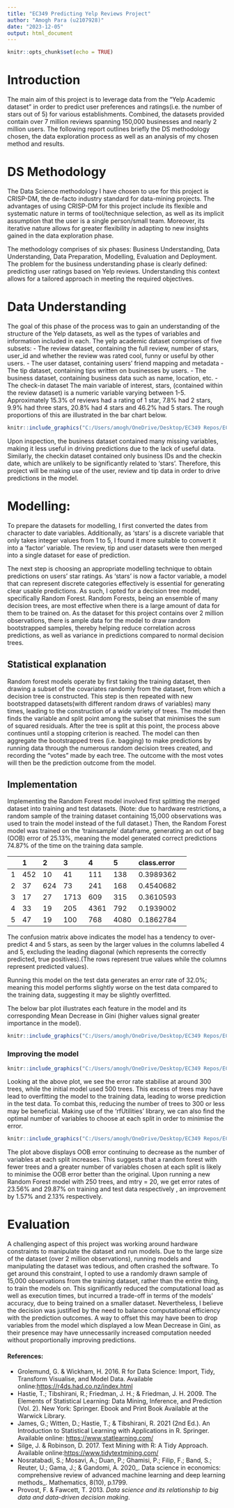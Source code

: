 ---
title: "EC349 Predicting Yelp Reviews Project"
author: "Amogh Para (u2107928)"
date: "2023-12-05"
output: html_document
---

```{r setup, include=FALSE}
knitr::opts_chunk$set(echo = TRUE)
```



# Introduction
The main aim of this project is to leverage data from the "Yelp Academic dataset" in order to predict user preferences and ratings(i.e. the number of stars out of 5) for various establishments. Combined, the datasets provided contain over 7 million reviews spanning 150,000 businesses and nearly 2 million users. The following report outlines briefly the DS methodology chosen, the data exploration process as well as an analysis of my chosen method and results. 

# DS Methodology
The Data Science methodology I have chosen to use for this project is CRISP-DM, the de-facto industry standard for data-mining projects. The advantages of using CRISP-DM for this project include its flexible and systematic nature in terms of tool/technique selection, as well as its implicit assumption that the user is a single person/small team. Moreover, its iterative nature allows for greater flexibility in adapting to new insights gained in the data exploration phase. 

The methodology comprises of six phases: Business Understanding, Data Understanding, Data Preparation, Modelling, Evaluation and Deployment. The problem for the business understanding phase is clearly defined: predicting user ratings based on Yelp reviews. Understanding this context allows for a tailored approach in meeting the required objectives. 

# Data Understanding
The goal of this phase of the process was to gain an understanding of the structure of the Yelp datasets, as well as the types of variables and information included in each. The yelp academic dataset comprises of five subsets: 
- The review dataset, containing the full review, number of stars, user_id and whether the review was rated cool, funny or useful by other users. 
- The user dataset, containing users' friend mapping and metadata
- The tip dataset, containing tips written on businesses by users. 
- The business dataset, containing business data such as name, location, etc.
- The check-in dataset 
The main variable of interest, stars, (contained within the review dataset) is a numeric variable varying between 1-5.  Approximately 15.3% of reviews had a rating of 1 star, 7.8% had 2 stars, 9.9% had three stars, 20.8% had 4 stars and 46.2% had 5 stars. The rough proportions of this are illustrated in the bar chart below. 


```{r, echo=FALSE}
knitr::include_graphics("C:/Users/amogh/OneDrive/Desktop/EC349 Repos/EC349 Project Actual/Data/F_of_stars.png") #If images do not load please change directory to where the images are located. Thank you!
```

Upon inspection, the business dataset contained many missing variables, making it less useful in driving predictions due to the lack of useful data. Similarly, the checkin dataset contained only business IDs and the checkin date, which are unlikely to be significantly related to 'stars'. Therefore, this project will be making use of the user, review and tip data in order to drive predictions in the model. 

# Modelling:
To prepare the datasets for modelling, I first converted the dates from character to date variables. Additionally, as 'stars' is a discrete variable that only takes integer values from 1 to 5, I found it more suitable to convert it into a 'factor' variable. The review, tip and user datasets were then merged into a single dataset for ease of prediction.

The next step is choosing an appropriate modelling technique to obtain predictions on users' star ratings. As 'stars' is now a factor variable, a model that can represent discrete categories effectively is essential for generating clear usable predictions. As such, I opted for a decision tree model, specifically Random Forest. 
Random Forests, being an ensemble of many decision trees, are most effective when there is a large amount of data for them to be trained on. As the dataset for this project contains over 2 million observations, there is ample data for the model to draw random bootstrapped samples, thereby helping reduce correlation across predictions, as well as variance in predictions compared to normal decision trees.

## Statistical explanation
Random forest models operate by first taking the training dataset, then drawing a subset of the covariates randomly from the dataset, from which a decision tree is constructed. This step is then repeated with new bootstrapped datasets(with different random draws of variables) many times, leading to the construction of a wide variety of trees. The model then finds the variable and split point among the subset that minimises the sum of squared residuals. After the tree is split at this point, the process above continues until a stopping criterion is reached. The model can then aggregate the bootstrapped trees (i.e. bagging) to make predictions by running data through the numerous random decision trees created, and recording the "votes" made by each tree. The outcome with the most votes will then be the prediction outcome from the model.  

## Implementation
Implementing the Random Forest model involved first splitting the merged dataset into training and test datasets. (Note: due to hardware restrictions, a random sample of the training dataset containing 15,000 observations was used to train the model instead of the full dataset.)
Then, the Random Forest model was trained on the 'trainsample' dataframe, generating an out of bag (OOB) error of 25.13%, meaning the model generated correct predictions 74.87% of the time on the training data sample.

|  | 1|   2|    3|    4|  5| class.error|
|:-|:---|:---|:---|:---|:---|:---|:---|
|1| 452  |10 |  41|  111|  138|   0.3989362|
|2|  37 |624  | 73 | 241 | 168 |  0.4540682|
|3|  17 | 27 |1713 | 609 | 315  | 0.3610593|
|4|  33  |19 | 205 |4361 | 792   |0.1939002|
|5|  47  |19  |100  |768| 4080   |0.1862784|

The confusion matrix above indicates the model has a tendency to over-predict 4 and 5 stars, as seen by the larger values in the columns labelled 4 and 5, excluding the leading diagonal (which represents the correctly predicted, true positives).(The rows represent true values while the columns represent predicted values). 

Running this model on the test data generates an error rate of 32.0%; meaning this model performs slightly worse on the test data compared to the training data, suggesting it may be slightly overfitted. 

The below bar plot illustrates each feature in the model and its corresponding Mean Decrease in Gini (higher values signal greater importance in the model).


```{r, echo=FALSE}
knitr::include_graphics("C:/Users/amogh/OneDrive/Desktop/EC349 Repos/EC349 Project Actual/Data/Feature_imp.png")
```

### Improving the model
```{r, echo=FALSE}
knitr::include_graphics("C:/Users/amogh/OneDrive/Desktop/EC349 Repos/EC349 Project Actual/Data/RF_model.png")
```

Looking at the above plot, we see the error rate stabilise at around 300 trees, while the initial model used 500 trees. This excess of trees may have lead to overfitting the model to the training data, leading to worse prediction in the test data. To combat this, reducing the number of trees to 300 or less may be beneficial. 
Making use of the 'rfUtilities' library, we can also find the optimal number of variables to choose at each split in order to minimise the error. 


```{r, echo=FALSE}
knitr::include_graphics("C:/Users/amogh/OneDrive/Desktop/EC349 Repos/EC349 Project Actual/Data/RFUtilgraph.png")
```

The plot above displays OOB error continuing to decrease as the number of variables at each split increases. This suggests that a random forest with fewer trees and a greater number of variables chosen at each split is likely to minimise the OOB error better than the original. 
Upon running a new Random Forest model with 250 trees, and mtry = 20, we get error rates of 23.56% and 29.87% on training and test data respectively , an improvement by 1.57% and 2.13% respectively.

# Evaluation
A challenging aspect of this project was working around hardware constraints to manipulate the dataset and run models. Due to the large size of the dataset (over 2 million observations), running models and manipulating the dataset was tedious, and often crashed the software. To get around this constraint, I opted to use a randomly drawn sample of 15,000 observations from the training dataset, rather than the entire thing, to train the models on. This significantly reduced the computational load as well as execution times, but incurred a trade-off in terms of the models' accuracy, due to being trained on a smaller dataset. Nevertheless, I believe the decision was justified by the need to balance computational efficiency with the prediction outcomes. A way to offset this may have been to drop variables from the model which displayed a low Mean Decrease in Gini, as their presence may have unnecessarily increased computation needed without proportionally improving predictions.

#### References:
- Grolemund, G. & Wickham, H. 2016. R for Data Science: Import, Tidy, Transform Visualise, and Model Data. Available online:[https://r4ds.had.co.nz/index.html](https://r4ds.had.co.nz/index.html)
- Hastie, T.; Tibshirani, R.; Friedman, J. H.; & Friedman, J. H. 2009. The Elements of Statistical Learning: Data Mining, Inference, and Prediction (Vol. 2). New York: Springer. Ebook and Print Book Available at the Warwick Library.
- James, G.; Witten, D.; Hastie, T.; & Tibshirani, R. 2021 (2nd Ed.). An Introduction to Statistical Learning with Applications in R. Springer. Available online: [https://www.statlearning.com/](https://www.statlearning.com/)
- Silge, J. & Robinson, D. 2017. Text Mining with R: A Tidy Approach. Available online:[https://www.tidytextmining.com/](https://www.tidytextmining.com/)
- Nosratabadi, S.; Mosavi, A.; Duan, P.; Ghamisi, P.; Filip, F.; Band, S.; Reuter, U.; Gama, J.; & Gandomi, A. 2020_. Data science in economics: comprehensive review of advanced machine learning and deep learning methods_. Mathematics, 8(10), p.1799.
- Provost, F. & Fawcett, T. 2013. _Data science and its relationship to big data and data-driven decision making_.
